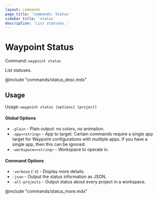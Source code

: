 ```yaml
---
layout: commands
page_title: 'Commands: Status'
sidebar_title: 'status'
description: 'List statuses.'
---
```


# Waypoint Status

Command: `waypoint status`

List statuses.

@include "commands/status_desc.mdx"

## Usage

Usage: `waypoint status [options] [project]`

#### Global Options

- `-plain` - Plain output: no colors, no animation.
- `-app=<string>` - App to target. Certain commands require a single app target for Waypoint configurations with multiple apps. If you have a single app, then this can be ignored.
- `-workspace=<string>` - Workspace to operate in.

#### Command Options

- `-verbose` (`-V`) - Display more details.
- `-json` - Output the status information as JSON.
- `-all-projects` - Output status about every project in a workspace.

@include "commands/status_more.mdx"
